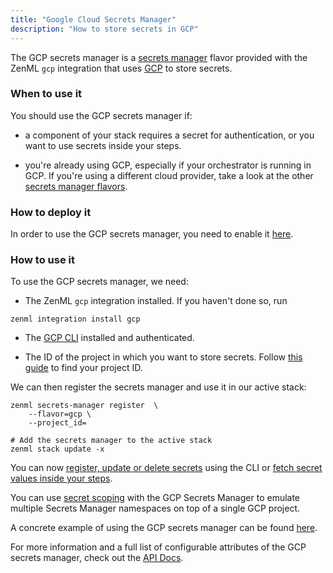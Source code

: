 ```yaml
---
title: "Google Cloud Secrets Manager"
description: "How to store secrets in GCP"
---
```


The GCP secrets manager is a [secrets manager](/component-gallery/secrets-managers) flavor provided with the ZenML `gcp` integration that uses [GCP](https://cloud.google.com/secret-manager) to store secrets.

### When to use it

You should use the GCP secrets manager if:

* a component of your stack requires a secret for authentication, or you want to use secrets inside your steps.

* you're already using GCP, especially if your orchestrator is running in GCP. If you're using a different cloud provider, take a look at the other [secrets manager flavors](/component-gallery/secrets-managers#secrets-manager-flavors).

### How to deploy it

In order to use the GCP secrets manager, you need to enable it [here](https://console.cloud.google.com/marketplace/product/google/secretmanager.googleapis.com).

### How to use it

To use the GCP secrets manager, we need:

* The ZenML `gcp` integration installed. If you haven't done so, run  
```  
zenml integration install gcp  
```

* The [GCP CLI](https://cloud.google.com/sdk/docs/install) installed and authenticated.

* The ID of the project in which you want to store secrets. Follow [this guide](https://support.google.com/googleapi/answer/7014113?hl=en) to find your project ID.

We can then register the secrets manager and use it in our active stack:

```
zenml secrets-manager register  \
    --flavor=gcp \
    --project_id=

# Add the secrets manager to the active stack
zenml stack update -x 
```

You can now [register, update or delete secrets](/component-gallery/secrets-managers#in-the-cli) using the CLI or [fetch secret values inside your steps](/component-gallery/secrets-managers#in-a-zenml-step).

You can use [secret scoping](/component-gallery/secrets-managers#secret-scopes) with the GCP Secrets Manager to emulate multiple Secrets Manager namespaces on top of a single GCP project.

A concrete example of using the GCP secrets manager can be found [here](https://github.com/zenml-io/zenml/tree/main/examples/cloud%5Fsecrets%5Fmanager).

For more information and a full list of configurable attributes of the GCP secrets manager, check out the [API Docs](https://apidocs.zenml.io/latest/integration%5Fcode%5Fdocs/integrations-gcp/#zenml.integrations.gcp.secrets%5Fmanager.gcp%5Fsecrets%5Fmanager.GCPSecretsManager).